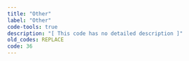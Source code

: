 ```yaml
---
title: "Other"
label: "Other"
code-tools: true
description: "[ This code has no detailed description ]"
old_codes: REPLACE
code: 36
---
```

